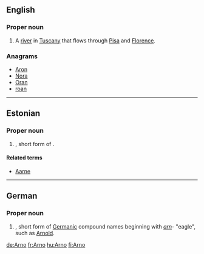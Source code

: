==English==

===Proper noun===
{{wikipedia}}
{{en-proper noun}}

# A [[river]] in [[Tuscany]] that flows through [[Pisa]] and [[Florence]].

===Anagrams===
* [[Aron#English|Aron]]
* [[Nora#English|Nora]]
* [[Oran#English|Oran]]
* [[roan#English|roan]]

----

==Estonian==

===Proper noun===
{{infl|et|proper noun}}

# {{given name|male|lang=et}}, short form of {{term|Arnold|lang=et}}.

====Related terms====
* [[Aarne]]

----

==German==

===Proper noun===
{{infl|de|proper noun}}

# {{given name|male|lang=de}}, short form of [[Germanic]] compound names beginning with ''[[arn]]''- "eagle", such as [[Arnold]].

[[de:Arno]]
[[fr:Arno]]
[[hu:Arno]]
[[fi:Arno]]